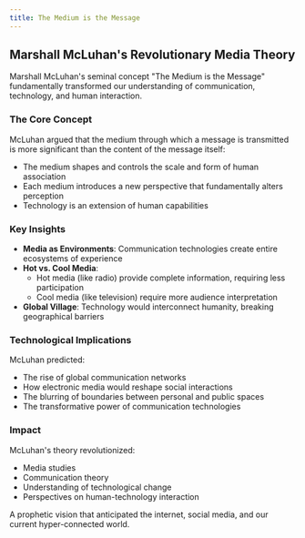 ```yaml
---
title: The Medium is the Message
---
```


## Marshall McLuhan's Revolutionary Media Theory

Marshall McLuhan's seminal concept "The Medium is the Message" fundamentally transformed our understanding of communication, technology, and human interaction.

### The Core Concept

McLuhan argued that the medium through which a message is transmitted is more significant than the content of the message itself:
- The medium shapes and controls the scale and form of human association
- Each medium introduces a new perspective that fundamentally alters perception
- Technology is an extension of human capabilities

### Key Insights

- **Media as Environments**: Communication technologies create entire ecosystems of experience
- **Hot vs. Cool Media**: 
  - Hot media (like radio) provide complete information, requiring less participation
  - Cool media (like television) require more audience interpretation
- **Global Village**: Technology would interconnect humanity, breaking geographical barriers

### Technological Implications

McLuhan predicted:
- The rise of global communication networks
- How electronic media would reshape social interactions
- The blurring of boundaries between personal and public spaces
- The transformative power of communication technologies

### Impact

McLuhan's theory revolutionized:
- Media studies
- Communication theory
- Understanding of technological change
- Perspectives on human-technology interaction

A prophetic vision that anticipated the internet, social media, and our current hyper-connected world.
